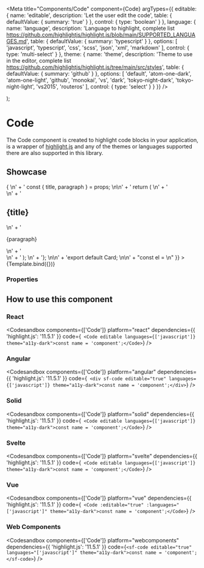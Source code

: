 
<Meta
  title="Components/Code"
  component={Code}
  argTypes={{
    editable: {
      name: 'editable',
      description: 'Let the user edit the code',
      table: {
        defaultValue: { summary: 'true' }
      },
      control: {
        type: 'boolean'
      }
    },
    language: {
      name: 'language',
      description:
        'Language to highlight, complete list https://github.com/highlightjs/highlight.js/blob/main/SUPPORTED_LANGUAGES.md',
      table: {
        defaultValue: { summary: 'typescript' }
      },
      options: [
        'javascript',
        'typescript',
        'css',
        'scss',
        'json',
        'xml',
        'markdown'
      ],
      control: { type: 'multi-select' }
    },
    theme: {
      name: 'theme',
      description:
        'Theme to use in the editor, complete list https://github.com/highlightjs/highlight.js/tree/main/src/styles',
      table: {
        defaultValue: { summary: 'github' }
      },
      options: [
        'default',
        'atom-one-dark',
        'atom-one-light',
        'github',
        'monokai',
        'vs',
        'dark',
        'tokyo-night-dark',
        'tokyo-night-light',
        'vs2015',
        'routeros'
      ],
      control: { type: 'select' }
    }
  }}
/>

  <div>
    <Code {...args}></Code>
  </div>
);

# Code

The Code component is created to highlight code blocks in your application, is a wrapper of [highlight.js](https://highlightjs.org/) and any of the themes or languages supported there are also supported in this library.

## Showcase

<Canvas>
  <Story
    name="Default"
    args={{
      editable: true,
      languages: ['typescript', 'xml'],
      theme: 'github',
      children:
        "import React from 'react'; \n\n" +
        'type CardProps = { \n' +
        '  title: string, \n' +
        '  paragraph: string \n' +
        '} \n\n' +
        'const Card = (props: CardProps) => { \n' +
        '  const { title, paragraph } = props; \n\n' +
        '  return ( \n' +
        '    <aside> \n' +
        '      <h2>{title}</h2> \n' +
        '      <p>{paragraph}</p> \n' +
        '    </aside> \n' +
        '  ); \n' +
        '}; \n\n' +
        'export default Card; \n\n' +
        "const el = <Card title='Hello and welcome!' paragraph='To this snowfox' />\n"
    }}
  >
    {Template.bind({})}
  </Story>
</Canvas>

### Properties

<ArgsTable story="Default" of={Code} />

## How to use this component

### React

<Codesandbox
  components={['Code']}
  platform="react"
  dependencies={{ 'highlight.js': '11.5.1' }}
  code={`
     <Code editable languages={['javascript']} theme="a11y-dark">const name = 'component';</Code>`}
/>

### Angular

<Codesandbox
  components={['Code']}
  platform="angular"
  dependencies={{ 'highlight.js': '11.5.1' }}
  code={`
     <div sf-code editable="true" languages={['javascript']} theme="a11y-dark">const name = 'component';</div>`}
/>

### Solid

<Codesandbox
  components={['Code']}
  platform="solid"
  dependencies={{ 'highlight.js': '11.5.1' }}
  code={`
     <Code editable languages={['javascript']} theme="a11y-dark">const name = 'component';</Code>`}
/>

### Svelte

<Codesandbox
  components={['Code']}
  platform="svelte"
  dependencies={{ 'highlight.js': '11.5.1' }}
  code={`
     <Code editable languages={['javascript']} theme="a11y-dark">const name = 'component';</Code>`}
/>

### Vue

<Codesandbox
  components={['Code']}
  platform="vue"
  dependencies={{ 'highlight.js': '11.5.1' }}
  code={`
     <Code :editable="true" :languages="['javascript']" theme="a11y-dark">const name = 'component';</Code>`}
/>

### Web Components

<Codesandbox
  components={['Code']}
  platform="webcomponents"
  dependencies={{ 'highlight.js': '11.5.1' }}
  code={`<sf-code editable="true" languages="['javascript']" theme="a11y-dark">const name = 'component';</sf-code>`}
/>
